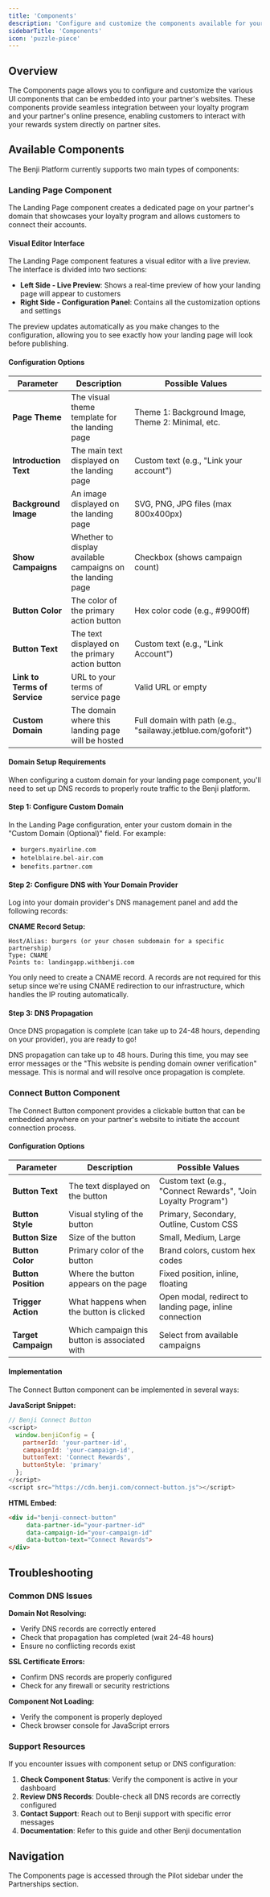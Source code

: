 ```yaml
---
title: 'Components'
description: 'Configure and customize the components available for your partnerships'
sidebarTitle: 'Components'
icon: 'puzzle-piece'
---
```


## Overview

The Components page allows you to configure and customize the various UI components that can be embedded into your partner's websites. These components provide seamless integration between your loyalty program and your partner's online presence, enabling customers to interact with your rewards system directly on partner sites.

## Available Components

The Benji Platform currently supports two main types of components:

### Landing Page Component

The Landing Page component creates a dedicated page on your partner's domain that showcases your loyalty program and allows customers to connect their accounts.

#### Visual Editor Interface

The Landing Page component features a visual editor with a live preview. The interface is divided into two sections:

- **Left Side - Live Preview**: Shows a real-time preview of how your landing page will appear to customers
- **Right Side - Configuration Panel**: Contains all the customization options and settings

The preview updates automatically as you make changes to the configuration, allowing you to see exactly how your landing page will look before publishing.

#### Configuration Options

| Parameter | Description | Possible Values |
| --------- | ----------- | --------------- |
| **Page Theme** | The visual theme template for the landing page | Theme 1: Background Image, Theme 2: Minimal, etc. |
| **Introduction Text** | The main text displayed on the landing page | Custom text (e.g., "Link your account") |
| **Background Image** | An image displayed on the landing page | SVG, PNG, JPG files (max 800x400px) |
| **Show Campaigns** | Whether to display available campaigns on the landing page | Checkbox (shows campaign count) |
| **Button Color** | The color of the primary action button | Hex color code (e.g., #9900ff) |
| **Button Text** | The text displayed on the primary action button | Custom text (e.g., "Link Account") |
| **Link to Terms of Service** | URL to your terms of service page | Valid URL or empty |
| **Custom Domain** | The domain where this landing page will be hosted | Full domain with path (e.g., "sailaway.jetblue.com/goforit") |

#### Domain Setup Requirements

When configuring a custom domain for your landing page component, you'll need to set up DNS records to properly route traffic to the Benji platform.

#### Step 1: Configure Custom Domain

In the Landing Page configuration, enter your custom domain in the "Custom Domain (Optional)" field. For example:
- `burgers.myairline.com`
- `hotelblaire.bel-air.com`
- `benefits.partner.com`


#### Step 2: Configure DNS with Your Domain Provider

Log into your domain provider's DNS management panel and add the following records:

**CNAME Record Setup:**
```
Host/Alias: burgers (or your chosen subdomain for a specific partnership)
Type: CNAME
Points to: landingapp.withbenji.com
```

<Tip>
  You only need to create a CNAME record. A records are not required for this setup since we're using CNAME redirection to our infrastructure, which handles the IP routing automatically.
</Tip>



#### Step 3: DNS Propagation

Once DNS propagation is complete (can take up to 24-48 hours, depending on your provider), you are ready to go!

<Tip>
  DNS propagation can take up to 48 hours. During this time, you may see error messages or the "This website is pending domain owner verification" message. This is normal and will resolve once propagation is complete.
</Tip>

### Connect Button Component

The Connect Button component provides a clickable button that can be embedded anywhere on your partner's website to initiate the account connection process.

#### Configuration Options

| Parameter | Description | Possible Values |
| --------- | ----------- | --------------- |
| **Button Text** | The text displayed on the button | Custom text (e.g., "Connect Rewards", "Join Loyalty Program") |
| **Button Style** | Visual styling of the button | Primary, Secondary, Outline, Custom CSS |
| **Button Size** | Size of the button | Small, Medium, Large |
| **Button Color** | Primary color of the button | Brand colors, custom hex codes |
| **Button Position** | Where the button appears on the page | Fixed position, inline, floating |
| **Trigger Action** | What happens when the button is clicked | Open modal, redirect to landing page, inline connection |
| **Target Campaign** | Which campaign this button is associated with | Select from available campaigns |

#### Implementation

The Connect Button component can be implemented in several ways:

**JavaScript Snippet:**
```javascript
// Benji Connect Button
<script>
  window.benjiConfig = {
    partnerId: 'your-partner-id',
    campaignId: 'your-campaign-id',
    buttonText: 'Connect Rewards',
    buttonStyle: 'primary'
  };
</script>
<script src="https://cdn.benji.com/connect-button.js"></script>
```

**HTML Embed:**
```html
<div id="benji-connect-button" 
     data-partner-id="your-partner-id"
     data-campaign-id="your-campaign-id"
     data-button-text="Connect Rewards">
</div>
```

## Troubleshooting

### Common DNS Issues

**Domain Not Resolving:**
- Verify DNS records are correctly entered
- Check that propagation has completed (wait 24-48 hours)
- Ensure no conflicting records exist

**SSL Certificate Errors:**
- Confirm DNS records are properly configured
- Check for any firewall or security restrictions

**Component Not Loading:**
- Verify the component is properly deployed
- Check browser console for JavaScript errors

### Support Resources

If you encounter issues with component setup or DNS configuration:

1. **Check Component Status**: Verify the component is active in your dashboard
2. **Review DNS Records**: Double-check all DNS records are correctly configured
3. **Contact Support**: Reach out to Benji support with specific error messages
4. **Documentation**: Refer to this guide and other Benji documentation

## Navigation

The Components page is accessed through the Pilot sidebar under the Partnerships section.
